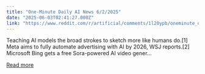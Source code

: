 ```yaml
---
title: "One-Minute Daily AI News 6/2/2025"
date: "2025-06-03T02:41:27.000Z"
link: "https://www.reddit.com/r/artificial/comments/1l20ypb/oneminute_daily_ai_news_622025/"
---
```


Teaching AI models the broad strokes to sketch more like humans do.[1]
 Meta aims to fully automate advertising with AI by 2026, WSJ reports.[2]
 Microsoft Bing gets a free Sora-powered AI video gener...

[Read more](https://www.reddit.com/r/artificial/comments/1l20ypb/oneminute_daily_ai_news_622025/)
